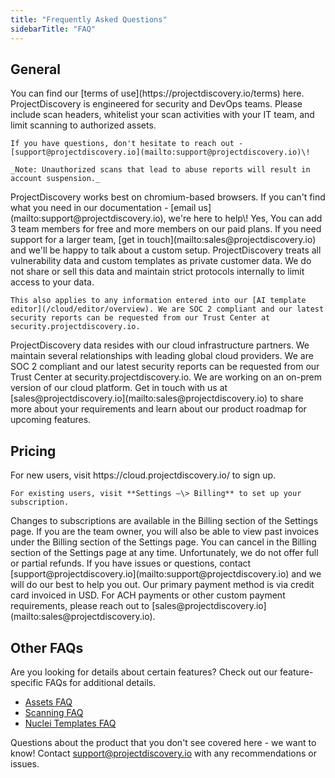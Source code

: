 ```yaml
---
title: "Frequently Asked Questions"
sidebarTitle: "FAQ"
---
```


## General

<AccordionGroup>
  <Accordion title="Where can I find the terms/user agreement?">
    You can find our [terms of use](https://projectdiscovery.io/terms) here.
  </Accordion>
  <Accordion title="Are there use cases that are prohibited?">
    ProjectDiscovery is engineered for security and DevOps teams. Please include scan headers, whitelist your scan activities with your IT team, and limit scanning to authorized assets.

    If you have questions, don't hesitate to reach out - [support@projectdiscovery.io](mailto:support@projectdiscovery.io)\!

    _Note: Unauthorized scans that lead to abuse reports will result in account suspension._
  </Accordion>
  <Accordion title="What browsers are supported?">
    ProjectDiscovery works best on chromium-based browsers.
  </Accordion>
  <Accordion title="How do I get support?">
    If you can't find what you need in our documentation - [email us](mailto:support@projectdiscovery.io), we're here to help\!
  </Accordion>
  <Accordion title="Can I add my team to my environment?">
    Yes, You can add 3 team members for free and more members on our paid plans. If you need support for a larger team, [get in touch](mailto:sales@projectdiscovery.io) and we'll be happy to talk about a custom setup.
  </Accordion>
  <Accordion title="What does ProjectDiscovery do with my vulnerability data?">
    ProjectDiscovery treats all vulnerability data and custom templates as private customer data. We do not share or sell this data and maintain strict protocols internally to limit access to your data.

    This also applies to any information entered into our [AI template editor](/cloud/editor/overview). We are SOC 2 compliant and our latest security reports can be requested from our Trust Center at security.projectdiscovery.io.
  </Accordion>
  <Accordion title="Where does ProjectDiscovery data reside?">
    ProjectDiscovery data resides with our cloud infrastructure partners. We maintain several relationships with leading global cloud providers.
    We are SOC 2 compliant and our latest security reports can be requested from our Trust Center at security.projectdiscovery.io.
  </Accordion>
  <Accordion title="Can I self-host ProjectDiscovery?">
    We are working on an on-prem version of our cloud platform. Get in touch with us at [sales@projectdiscovery.io](mailto:sales@projectdiscovery.io) to share more about your requirements and learn about our product roadmap for upcoming features.
  </Accordion>
</AccordionGroup>

## Pricing

<AccordionGroup>
  <Accordion title="How do I subscribe?">
    For new users, visit https://cloud.projectdiscovery.io/ to sign up.

    For existing users, visit **Settings –\> Billing** to set up your subscription.
  </Accordion>
  <Accordion title="How do I manage my subscription?">
    Changes to subscriptions are available in the Billing section of the Settings
    page. If you are the team owner, you will also be able to view past invoices
    under the Billing section of the Settings page.
  </Accordion>
  <Accordion title="How do I cancel my subscription? Can I get a refund?">
    You can cancel in the Billing section of the Settings page at any time.
    Unfortunately, we do not offer full or partial refunds. If you have issues or
    questions, contact
    [support@projectdiscovery.io](mailto:support@projectdiscovery.io) and we will
    do our best to help you out.
  </Accordion>
  <Accordion title="What form of payment do you accept?">
    Our primary payment method is via credit card invoiced in USD. For ACH payments or other custom payment requirements, please reach out to [sales@projectdiscovery.io](mailto:sales@projectdiscovery.io).
  </Accordion>
</AccordionGroup>

## Other FAQs

Are you looking for details about certain features? Check out our feature-specific FAQs for additional details.

- [Assets FAQ](/cloud/assets/overview)
- [Scanning FAQ](/cloud/scanning/overview)
- [Nuclei Templates FAQ](/cloud/editor/faq)

Questions about the product that you don't see covered here - we want to know\!
Contact [support@projectdiscovery.io](mailto:support@projectdiscovery.io) with any recommendations or issues.